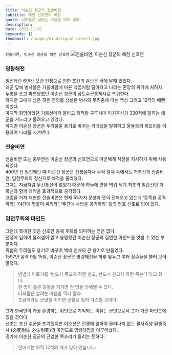 ```yaml
---
title: 이순신 장군의 전술비연
subtitle: 해전 신호연의 비밀
quote: 너희들은 살려는 마음을 먹지 말라.
description: 
date: 2021-11-01
keywords: []
thumbnail: /images/mind/signal-kite/1.jpg
---
```


`전술비연, 이순신 장군의 해전 신호연`
![전술비연, 이순신 장군의 해전 신호연](/images/mind/signal-kite/1.jpg)

### 명량해전

임진왜란 6년간 오랜 전쟁으로 인한 조선의 혼란은 극에 달해 있었다.  
왜군 앞에 병사들은 가을바람에 마른 낙엽처럼 떨어지고 나라는 존망의 위기에 처하자 누명을 쓰고 파면당했던 이순신 장군이 삼도수군통제사로 복귀한다.  
하지만 그에게 남은 것은 전의를 상실한 병사와 두려움에 떠는 백성 그리고 12척의 배뿐이었다.  
마지막 희망이었던 거북선마저 불타고 해적왕 구루시마 미치후사가 330척에 달하는 왜군을 거느리고 몰려오고 있었다.  
하지만 이순신 장군은 두려움을 용기로 바꾸는 리더십을 발휘하고 울돌목의 회오리를 이용하여 나라를 지켜낸다.

### 전술비연

전술비연 또는 충무연은 이순신 장군의 신호연으로 아군에게 작전을 지시하기 위해 사용되었다.  
400년 전 임진왜란 때 이순신 장군은 전쟁물자나 수적 열세 속에서도 거북선과 전술비연, 임전무퇴의 정신으로 왜적을 물리쳤다.  
그때는 지금처럼 무선통신이 없었기 때문에 하늘에 연을 띄워 세계 최초의 철갑선인 거북선과 함께 왜적을 효과적으로 공격했다.  
고증을 거쳐 재현한 전술비연은 현재 55가지 문양과 뜻이 전해오고 있는데 ‘동쪽을 공격하라’, ‘야간에 맞붙어 싸워라’, ‘주간에 사방을 공격하라’ 등의 암호 신호로 되어 있다.

### 임전무퇴의 마인드

그런데 특이한 것은 신호연 중에 후퇴를 의미하는 연은 없다.  
전쟁에 임하여 물러섬이 없고 용맹했던 이순신 장군의 결연한 마인드를 엿볼 수 있는 부분이다.  
죽음의 두려움도 용기로 바꾸어 백배 천배의 큰 용기로 만들었다.  
1597년 음력 9월 15일, 이순신 장군은 명량해전을 하루 앞두고 여러 장수들을 불러 모아 말했다.

> 병법에 이르기를 '반드시 죽고자 하면 살고, 반드시 살고자 하면 죽는다'라고 했다.  
> 한 명이 좁은 길목을 지키면 천 명을 당해낼 수 있다.  
> 너희들은 살려는 마음을 먹지 말라.  
> 조금이라도 군령을 어기면 군율로 엄히 다스릴 것이다!

그가 한국인이 가장 존경하는 위인으로 기억되는 이유는 군인으로서 그가 가진 마인드에 있을 것이다.  
선조는 조선 수군을 포기했지만 이순신은 전쟁에 임하여 물러나지 않는 필사즉생 필생즉사 (必死則生 必生則死)의 마인드로 명량대첩을 이루어냈다.  
귓가에 이순신 장군의 근엄한 목소리가 들리는 듯하다.

> 신에게는 아직 12척의 배가 남아 있습니다.